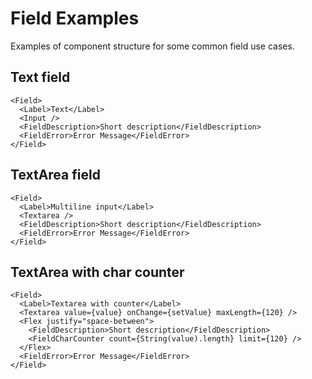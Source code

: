 # Field Examples

Examples of component structure for some common field use cases.

## Text field

```tsx
<Field>
  <Label>Text</Label>
  <Input />
  <FieldDescription>Short description</FieldDescription>
  <FieldError>Error Message</FieldError>
</Field>
```

## TextArea field

```tsx
<Field>
  <Label>Multiline input</Label>
  <Textarea />
  <FieldDescription>Short description</FieldDescription>
  <FieldError>Error Message</FieldError>
</Field>
```

## TextArea with char counter

```tsx
<Field>
  <Label>Textarea with counter</Label>
  <Textarea value={value} onChange={setValue} maxLength={120} />
  <Flex justify="space-between">
    <FieldDescription>Short description</FieldDescription>
    <FieldCharCounter count={String(value).length} limit={120} />
  </Flex>
  <FieldError>Error Message</FieldError>
</Field>
```
